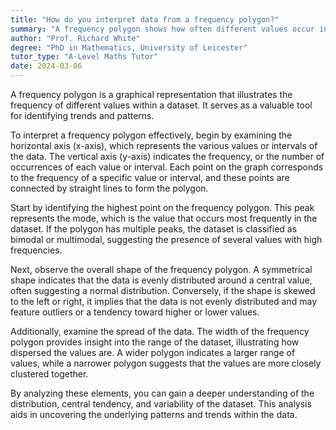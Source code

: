 ```yaml
---
title: "How do you interpret data from a frequency polygon?"
summary: "A frequency polygon shows how often different values occur in a dataset, helping to identify trends and patterns."
author: "Prof. Richard White"
degree: "PhD in Mathematics, University of Leicester"
tutor_type: "A-Level Maths Tutor"
date: 2024-03-06
---
```


A frequency polygon is a graphical representation that illustrates the frequency of different values within a dataset. It serves as a valuable tool for identifying trends and patterns.

To interpret a frequency polygon effectively, begin by examining the horizontal axis (x-axis), which represents the various values or intervals of the data. The vertical axis (y-axis) indicates the frequency, or the number of occurrences of each value or interval. Each point on the graph corresponds to the frequency of a specific value or interval, and these points are connected by straight lines to form the polygon.

Start by identifying the highest point on the frequency polygon. This peak represents the mode, which is the value that occurs most frequently in the dataset. If the polygon has multiple peaks, the dataset is classified as bimodal or multimodal, suggesting the presence of several values with high frequencies.

Next, observe the overall shape of the frequency polygon. A symmetrical shape indicates that the data is evenly distributed around a central value, often suggesting a normal distribution. Conversely, if the shape is skewed to the left or right, it implies that the data is not evenly distributed and may feature outliers or a tendency toward higher or lower values.

Additionally, examine the spread of the data. The width of the frequency polygon provides insight into the range of the dataset, illustrating how dispersed the values are. A wider polygon indicates a larger range of values, while a narrower polygon suggests that the values are more closely clustered together.

By analyzing these elements, you can gain a deeper understanding of the distribution, central tendency, and variability of the dataset. This analysis aids in uncovering the underlying patterns and trends within the data.
    